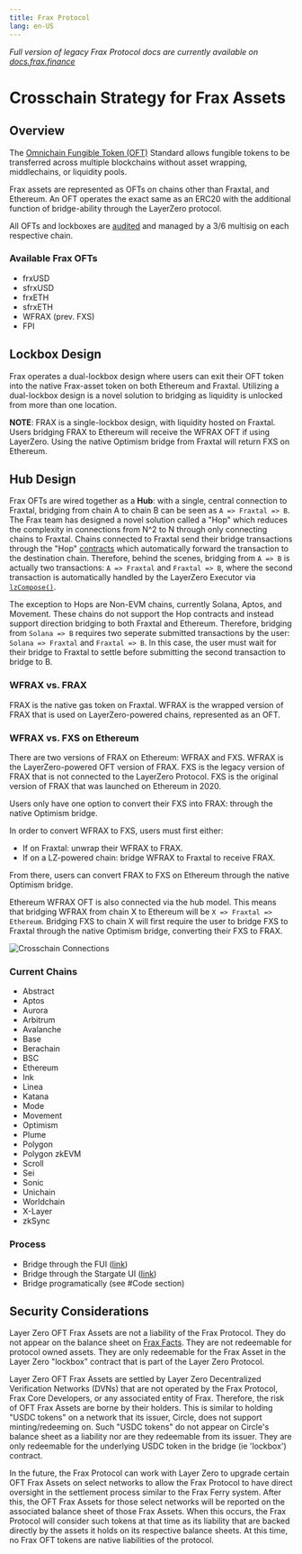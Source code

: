 ```yaml
---
title: Frax Protocol
lang: en-US
---
```



_Full version of legacy Frax Protocol docs are currently available on [docs.frax.finance](https://docs.frax.finance)_

# Crosschain Strategy for Frax Assets

## Overview

The [Omnichain Fungible Token (OFT)](https://docs.layerzero.network/v2/home/token-standards/oft-standard) Standard allows fungible tokens to be transferred across multiple blockchains without asset wrapping, middlechains, or liquidity pools.

Frax assets are represented as OFTs on chains other than Fraxtal, and Ethereum. An OFT operates the exact same as an ERC20 with the additional function of bridge-ability through the LayerZero protocol.

All OFTs and lockboxes are [audited](https://github.com/FraxFinance/LayerZero-v2-upgradeable) and managed by a 3/6 multisig on each respective chain.

### Available Frax OFTs

- frxUSD
- sfrxUSD
- frxETH
- sfrxETH
- WFRAX (prev. FXS)
- FPI

## Lockbox Design

Frax operates a dual-lockbox design where users can exit their OFT token into the native Frax-asset token on both Ethereum and Fraxtal. Utilizing a dual-lockbox design is a novel solution to bridging as liquidity is unlocked from more than one location.

**NOTE**: FRAX is a single-lockbox design, with liquidity hosted on Fraxtal. Users bridging FRAX to Ethereum will receive the WFRAX OFT if using LayerZero. Using the native Optimism bridge from Fraxtal will return FXS on Ethereum.

## Hub Design

Frax OFTs are wired together as a **Hub**: with a single, central connection to Fraxtal, bridging from chain A to chain B can be seen as `A => Fraxtal => B`. The Frax team has designed a novel solution called a "Hop" which reduces the complexity in connections from N^2 to N through only connecting chains to Fraxtal. Chains connected to Fraxtal send their bridge transactions through the "Hop" [contracts](https://github.com/fraxfinance/fraxtal-lz-hop) which automatically forward the transaction to the destination chain. Therefore, behind the scenes, bridging from `A => B` is actually two transactions: `A => Fraxtal` and `Fraxtal => B`, where the second transaction is automatically handled by the LayerZero Executor via [`lzCompose()`](https://docs.layerzero.network/v2/developers/evm/oapp/message-design-patterns#composed).

The exception to Hops are Non-EVM chains, currently Solana, Aptos, and Movement. These chains do not support the Hop contracts and instead support direction bridging to both Fraxtal and Ethereum. Therefore, bridging from `Solana => B` requires two seperate submitted transactions by the user: `Solana => Fraxtal` and `Fraxtal => B`. In this case, the user must wait for their bridge to Fraxtal to settle before submitting the second transaction to bridge to B.

### WFRAX vs. FRAX

FRAX is the native gas token on Fraxtal. WFRAX is the wrapped version of FRAX that is used on LayerZero-powered chains, represented as an OFT.

### WFRAX vs. FXS on Ethereum

There are two versions of FRAX on Ethereum: WFRAX and FXS. WFRAX is the LayerZero-powered OFT version of FRAX. FXS is the legacy version of FRAX that is not connected to the LayerZero Protocol. FXS is the original version of FRAX that was launched on Ethereum in 2020.

Users only have one option to convert their FXS into FRAX: through the native Optimism bridge.

In order to convert WFRAX to FXS, users must first either:

- If on Fraxtal: unwrap their WFRAX to FRAX.
- If on a LZ-powered chain: bridge WFRAX to Fraxtal to receive FRAX.

From there, users can convert FRAX to FXS on Ethereum through the native Optimism bridge.

Ethereum WFRAX OFT is also connected via the hub model. This means that bridging WFRAX from chain X to Ethereum will be `X => Fraxtal => Ethereum`. Bridging FXS to chain X will first require the user to bridge FXS to Fraxtal through the native Optimism bridge, converting their FXS to FRAX.

![Crosschain Connections](/images/protocol/crosschain-hub.png)

### Current Chains

- Abstract
- Aptos
- Aurora
- Arbitrum
- Avalanche
- Base
- Berachain
- BSC
- Ethereum
- Ink
- Linea
- Katana
- Mode
- Movement
- Optimism
- Plume
- Polygon
- Polygon zkEVM
- Scroll
- Sei
- Sonic
- Unichain
- Worldchain
- X-Layer
- zkSync

### Process

- Bridge through the FUI ([link](https://www.frax.com))
- Bridge through the Stargate UI ([link](https://stargate.finance/bridge))
- Bridge programatically (see #Code section)

## Security Considerations

Layer Zero OFT Frax Assets are not a liability of the Frax Protocol. They do not appear on the balance sheet on [Frax Facts](https://facts.frax.finance/frax/balance-sheet). They are not redeemable for protocol owned assets. They are only redeemable for the Frax Asset in the Layer Zero "lockbox" contract that is part of the Layer Zero Protocol.

Layer Zero OFT Frax Assets are settled by Layer Zero Decentralized Verification Networks (DVNs) that are not operated by the Frax Protocol, Frax Core Developers, or any associated entity of Frax. Therefore, the risk of OFT Frax Assets are borne by their holders. This is similar to holding "USDC tokens" on a network that its issuer, Circle, does not support minting/redeeming on. Such "USDC tokens" do not appear on Circle's balance sheet as a liability nor are they redeemable from its issuer. They are only redeemable for the underlying USDC token in the bridge (ie 'lockbox') contract.

In the future, the Frax Protocol can work with Layer Zero to upgrade certain OFT Frax Assets on select networks to allow the Frax Protocol to have direct oversight in the settlement process similar to the Frax Ferry system. After this, the OFT Frax Assets for those select networks will be reported on the associated balance sheet of those Frax Assets. When this occurs, the Frax Protocol will consider such tokens at that time as its liability that are backed directly by the assets it holds on its respective balance sheets. At this time, no Frax OFT tokens are native liabilities of the protocol.
